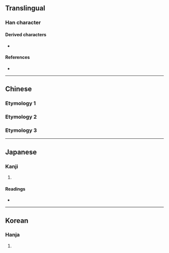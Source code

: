 {{also|肱|雄}}
{{character info}}
==Translingual==

===Han character===
{{Han char|rn=28|rad=厶|as=02|sn=4|four=|canj=KI,XKI|ids=⿸𠂇厶}}

====Derived characters====
* {{l|mul|[[雄]], [[宏]], [[肱]], [[竑]], [[紘]]/[[纮]], [[閎]]/[[闳]], [[汯]], [[耾]], [[吰]], [[鈜]]/[[𮣳]], [[䧀]], [[㢬]], [[䆖]], [[䍔]], [[䡌]], [[谹]], [[䫺]], [[翃]], [[𠆽]], [[𠫤]], [[𡉞]], [[𡵓]], [[𡵦]], [[𢗞]], [[𤆠]], [[𤣦]], [[𤣾]], [[𤵄]], [[𥐪]]/[[𥒣]], [[𧈽]], [[𧮯]], [[𧰯]], [[𨙿]], [[𨡿]], [[𨹠]], [[𩉦]], [[𩖢]], [[𦐌]], [[𩷃]], [[𩿅]]/[[𫠖]], [[𫷧]], [[𬐋]], [[𠬗]], [[𣘯]], [[𣼄]], [[𣾲]], [[𥡋]], [[𦁷]], [[𥱘]]}}

====References====
* {{Han ref|kx=0164.040|dkj=03062|dj=0371.270|hdz=10384.040|uh=53B7|ud=21431}}

----

==Chinese==

===Etymology 1===
{{zh-see|肱|a}}

===Etymology 2===
{{zh-see|宏|v}}

===Etymology 3===
{{zh-see|雄|ss}}

----

==Japanese==

===Kanji===
{{ja-kanji|grade=|rs=厶02}}

# {{rfdef|ja|sort=厶02}}

====Readings====
* {{ja-readings|on=こう|kun=かいな, ひじ, まる-い}}

----

==Korean==

===Hanja===
{{ko-hanja|hangeul=굉|rv=goeng|mr=koeng}}

# {{rfdef|ko|sort=厶02}}